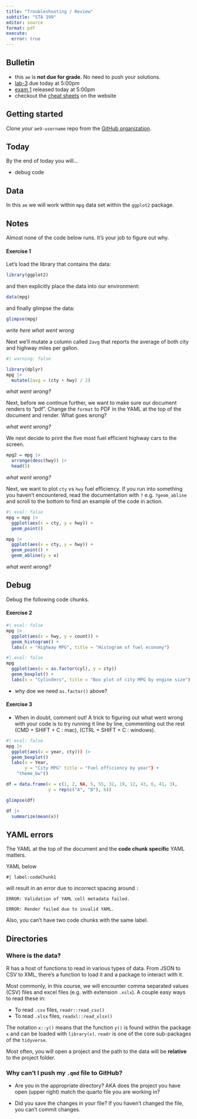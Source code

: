 ```yaml
---
title: "Troubleshooting / Review"
subtitle: "STA 199"
editor: source
format: pdf
execute:
  error: true
---
```


## Bulletin

-   this `ae` is **not due for grade**. No need to push your solutions.
-   [lab-3](/labs/lab-3.html) due today at 5:00pm
-   [exam 1](/exams/exam1.html) released today at 5:00pm
-   checkout the [cheat sheets](https://sta199-sp23-1.github.io/computing-cheatsheets.html) on the website

## Getting started

Clone *your* `ae9-username` repo from the [GitHub organization](https://github.com/sta199-sp23-1/).

## Today

By the end of today you will...

- debug code

## Data

In this `ae` we will work within `mpg` data set within the `ggplot2` package.

## Notes

Almost none of the code below runs. It's your job to figure out why.

#### Exercise 1

Let's load the library that contains the data:

```r
library(ggplot2)
```

and then explicitly place the data into our environment:

```r
data(mpg)
```

and finally glimpse the data:

```r

glimpse(mpg)
```

*write here what went wrong*

Next we'll mutate a column called `2avg` that reports the average of both city and highway miles per gallon.

```r
#| warning: false

library(dplyr)
mpg |> 
  mutate(2avg = (cty + hwy) / 2)
```

*what went wrong?*

Next, before we continue further, we want to make sure our document renders to “pdf”. Change the `format` to PDF in the YAML at the top of the document and render. What goes wrong?

*what went wrong?*

We next decide to print the five most fuel efficient highway cars to the screen.

```r
mpg2 = mpg |>
  arrange(desc(hwy)) |>
  head(5)
```

*what went wrong?*

Next, we want to plot `cty` vs `hwy` fuel efficiency. If you run into something you haven't encountered, read the documentation with `?` e.g. `?geom_abline` and scroll to the bottom to find an example of the code in action.

```r
#| eval: false
mpg = mpg |>
  ggplot(aes(x = cty, y = hwy)) + 
  geom_point()

mpg |>
  ggplot(aes(x = cty, y = hwy)) + 
  geom_point() +
  geom_abline(y = x)
```

*what went wrong?*




## Debug

Debug the following code chunks.

#### Exercise 2

```r
#| eval: false
mpg |>
  ggplot(aes(x = hwy, y = count)) + 
  geom_histogram() + 
  labs(x = "Highway MPG", title = "Histogram of fuel economy")
```


```r
#| eval: false
mpg
  ggplot(aes(x = as.factor(cyl), y = cty))
  geom_boxplot() +
  labs(x = "Cylinders", title = "Box plot of city MPG by engine size")
```

- why doe we need `as.factor()` above?

#### Exercise 3

- When in doubt, comment out! A trick to figuring out what went wrong with your code is to try running it line by line, commenting out the rest (CMD + SHIFT + C : mac), (CTRL + SHIFT + C : windows).

```r
#| eval: false
mpg |>
  ggplot(aes(x = year, cty))) |>
  geom_boxplot()
  labs(x = Year,
       y = "City MPG" title = "Fuel efficiency by year"} +
    "theme_bw"()
```

```r
df = data.frame(x = c(1, 2, NA, 5, 55, 32, 19, 12, 43, 6, 41, 3),
                y = rep(c("A", "B"), 6))

glimpse(df)
```

```r
df |> 
  summarize(mean(x))
```



## YAML errors

The YAML at the top of the document and the **code chunk specific** YAML matters.

YAML below

```
#| label:codeChunk1
```

will result in an error due to incorrect spacing around `:`

`ERROR: Validation of YAML cell metadata failed.`

`ERROR: Render failed due to invalid YAML.`

Also, you can't have two code chunks with the same label.

## Directories

### Where is the data?

R has a host of functions to read in various types of data. From JSON to CSV to XML, there's a function to load it and a package to interact with it. 

Most commonly, in this course, we will encounter comma separated values (CSV) files and excel files (e.g. with extension `.xslx`). A couple easy ways to read these in:

- To read `.csv` files, `readr::read_csv()`
- To read `.xlsx` files, `readxl::read_xlsx()`

The notation `x::y()` means that the function `y()` is found within the package `x` and can be loaded with `library(x)`. `readr` is one of the core sub-packages of the `tidyverse`. 

Most often, you will open a project and the path to the data will be **relative** to the project folder.


### Why can't I push my `.qmd` file to GitHub?

- Are you in the appropriate directory? AKA does the project you have open (upper right) match the quarto file you are working in?

- Did you save the changes in your file? If you haven't changed the file, you can't commit changes.


